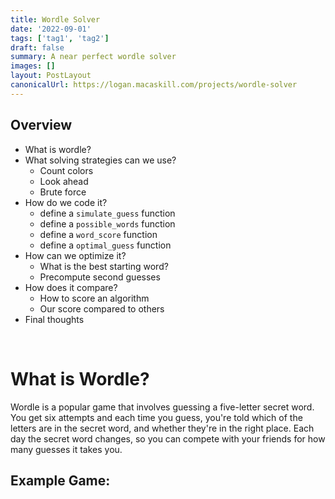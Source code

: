 ```yaml
---
title: Wordle Solver
date: '2022-09-01'
tags: ['tag1', 'tag2']
draft: false
summary: A near perfect wordle solver
images: []
layout: PostLayout
canonicalUrl: https://logan.macaskill.com/projects/wordle-solver
---
```


## Overview

- What is wordle?
- What solving strategies can we use?
  - Count colors
  - Look ahead
  - Brute force
- How do we code it?
  - define a `simulate_guess` function
  - define a `possible_words` function
  - define a `word_score` function
  - define a `optimal_guess` function
- How can we optimize it?
  - What is the best starting word?
  - Precompute second guesses
- How does it compare?
  - How to score an algorithm
  - Our score compared to others
- Final thoughts

<br />

# What is Wordle?

Wordle is a popular game that involves guessing a five-letter secret word.
You get six attempts and each time you guess, you're told which of the letters are in the secret word, and whether they're in the right place.
Each day the secret word changes, so you can compete with your friends for how many guesses it takes you.

## Example Game:


<Wordle words="hello,world,solve" solution="solve" />
